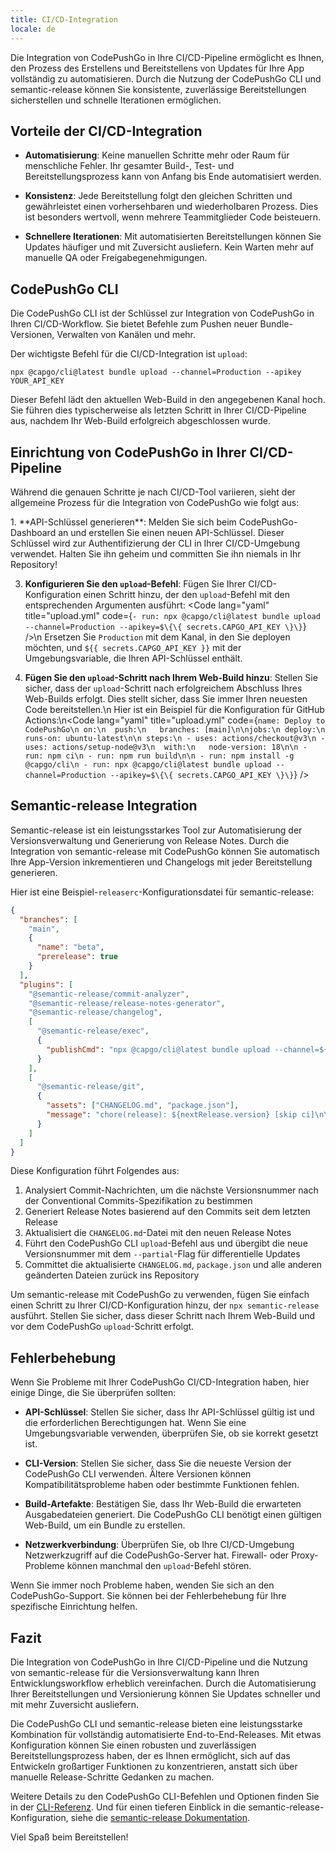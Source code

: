```yaml
---
title: CI/CD-Integration
locale: de
---
```



Die Integration von CodePushGo in Ihre CI/CD-Pipeline ermöglicht es Ihnen, den Prozess des Erstellens und Bereitstellens von Updates für Ihre App vollständig zu automatisieren. Durch die Nutzung der CodePushGo CLI und semantic-release können Sie konsistente, zuverlässige Bereitstellungen sicherstellen und schnelle Iterationen ermöglichen.

## Vorteile der CI/CD-Integration

- **Automatisierung**: Keine manuellen Schritte mehr oder Raum für menschliche Fehler. Ihr gesamter Build-, Test- und Bereitstellungsprozess kann von Anfang bis Ende automatisiert werden.

- **Konsistenz**: Jede Bereitstellung folgt den gleichen Schritten und gewährleistet einen vorhersehbaren und wiederholbaren Prozess. Dies ist besonders wertvoll, wenn mehrere Teammitglieder Code beisteuern.

- **Schnellere Iterationen**: Mit automatisierten Bereitstellungen können Sie Updates häufiger und mit Zuversicht ausliefern. Kein Warten mehr auf manuelle QA oder Freigabegenehmigungen.

## CodePushGo CLI

Die CodePushGo CLI ist der Schlüssel zur Integration von CodePushGo in Ihren CI/CD-Workflow. Sie bietet Befehle zum Pushen neuer Bundle-Versionen, Verwalten von Kanälen und mehr.

Der wichtigste Befehl für die CI/CD-Integration ist `upload`:

```shell
npx @capgo/cli@latest bundle upload --channel=Production --apikey YOUR_API_KEY
```

Dieser Befehl lädt den aktuellen Web-Build in den angegebenen Kanal hoch. Sie führen dies typischerweise als letzten Schritt in Ihrer CI/CD-Pipeline aus, nachdem Ihr Web-Build erfolgreich abgeschlossen wurde.

## Einrichtung von CodePushGo in Ihrer CI/CD-Pipeline

Während die genauen Schritte je nach CI/CD-Tool variieren, sieht der allgemeine Prozess für die Integration von CodePushGo wie folgt aus:

<Steps>
1. **API-Schlüssel generieren**: Melden Sie sich beim CodePushGo-Dashboard an und erstellen Sie einen neuen API-Schlüssel. Dieser Schlüssel wird zur Authentifizierung der CLI in Ihrer CI/CD-Umgebung verwendet. Halten Sie ihn geheim und committen Sie ihn niemals in Ihr Repository!

3. **Konfigurieren Sie den `upload`-Befehl**: Fügen Sie Ihrer CI/CD-Konfiguration einen Schritt hinzu, der den `upload`-Befehl mit den entsprechenden Argumenten ausführt: <Code lang="yaml" title="upload.yml" code={`- run: npx @capgo/cli@latest bundle upload --channel=Production --apikey=$\{\{ secrets.CAPGO_API_KEY \}\}`} />\n Ersetzen Sie `Production` mit dem Kanal, in den Sie deployen möchten, und `${{ secrets.CAPGO_API_KEY }}` mit der Umgebungsvariable, die Ihren API-Schlüssel enthält.

4. **Fügen Sie den `upload`-Schritt nach Ihrem Web-Build hinzu**: Stellen Sie sicher, dass der `upload`-Schritt nach erfolgreichem Abschluss Ihres Web-Builds erfolgt. Dies stellt sicher, dass Sie immer Ihren neuesten Code bereitstellen.\n  Hier ist ein Beispiel für die Konfiguration für GitHub Actions:\n<Code lang="yaml" title="upload.yml" code={`name: Deploy to CodePushGo\n on:\n  push:\n   branches: [main]\n\njobs:\n deploy:\n runs-on: ubuntu-latest\n\n steps:\n - uses: actions/checkout@v3\n - uses: actions/setup-node@v3\n  with:\n   node-version: 18\n\n - run: npm ci\n - run: npm run build\n\n - run: npm install -g @capgo/cli\n - run: npx @capgo/cli@latest bundle upload --channel=Production --apikey=$\{\{ secrets.CAPGO_API_KEY \}\}`} />

</Steps>

## Semantic-release Integration

Semantic-release ist ein leistungsstarkes Tool zur Automatisierung der Versionsverwaltung und Generierung von Release Notes. Durch die Integration von semantic-release mit CodePushGo können Sie automatisch Ihre App-Version inkrementieren und Changelogs mit jeder Bereitstellung generieren.

Hier ist eine Beispiel-`releaserc`-Konfigurationsdatei für semantic-release:

```json
{
  "branches": [
    "main",
    {
      "name": "beta",
      "prerelease": true
    }
  ],
  "plugins": [
    "@semantic-release/commit-analyzer",
    "@semantic-release/release-notes-generator",
    "@semantic-release/changelog",
    [
      "@semantic-release/exec",
      {
        "publishCmd": "npx @capgo/cli@latest bundle upload --channel=${nextRelease.channel} --apikey YOUR_API_KEY --partial"
      }
    ],
    [
      "@semantic-release/git",
      {
        "assets": ["CHANGELOG.md", "package.json"],
        "message": "chore(release): ${nextRelease.version} [skip ci]\n\n${nextRelease.notes}"
      }
    ]
  ]
}
```

Diese Konfiguration führt Folgendes aus:

1. Analysiert Commit-Nachrichten, um die nächste Versionsnummer nach der Conventional Commits-Spezifikation zu bestimmen
2. Generiert Release Notes basierend auf den Commits seit dem letzten Release
3. Aktualisiert die `CHANGELOG.md`-Datei mit den neuen Release Notes
4. Führt den CodePushGo CLI `upload`-Befehl aus und übergibt die neue Versionsnummer mit dem `--partial`-Flag für differentielle Updates
5. Committet die aktualisierte `CHANGELOG.md`, `package.json` und alle anderen geänderten Dateien zurück ins Repository

Um semantic-release mit CodePushGo zu verwenden, fügen Sie einfach einen Schritt zu Ihrer CI/CD-Konfiguration hinzu, der `npx semantic-release` ausführt. Stellen Sie sicher, dass dieser Schritt nach Ihrem Web-Build und vor dem CodePushGo `upload`-Schritt erfolgt.

## Fehlerbehebung

Wenn Sie Probleme mit Ihrer CodePushGo CI/CD-Integration haben, hier einige Dinge, die Sie überprüfen sollten:

- **API-Schlüssel**: Stellen Sie sicher, dass Ihr API-Schlüssel gültig ist und die erforderlichen Berechtigungen hat. Wenn Sie eine Umgebungsvariable verwenden, überprüfen Sie, ob sie korrekt gesetzt ist.

- **CLI-Version**: Stellen Sie sicher, dass Sie die neueste Version der CodePushGo CLI verwenden. Ältere Versionen können Kompatibilitätsprobleme haben oder bestimmte Funktionen fehlen.

- **Build-Artefakte**: Bestätigen Sie, dass Ihr Web-Build die erwarteten Ausgabedateien generiert. Die CodePushGo CLI benötigt einen gültigen Web-Build, um ein Bundle zu erstellen.

- **Netzwerkverbindung**: Überprüfen Sie, ob Ihre CI/CD-Umgebung Netzwerkzugriff auf die CodePushGo-Server hat. Firewall- oder Proxy-Probleme können manchmal den `upload`-Befehl stören.

Wenn Sie immer noch Probleme haben, wenden Sie sich an den CodePushGo-Support. Sie können bei der Fehlerbehebung für Ihre spezifische Einrichtung helfen.

## Fazit

Die Integration von CodePushGo in Ihre CI/CD-Pipeline und die Nutzung von semantic-release für die Versionsverwaltung kann Ihren Entwicklungsworkflow erheblich vereinfachen. Durch die Automatisierung Ihrer Bereitstellungen und Versionierung können Sie Updates schneller und mit mehr Zuversicht ausliefern.

Die CodePushGo CLI und semantic-release bieten eine leistungsstarke Kombination für vollständig automatisierte End-to-End-Releases. Mit etwas Konfiguration können Sie einen robusten und zuverlässigen Bereitstellungsprozess haben, der es Ihnen ermöglicht, sich auf das Entwickeln großartiger Funktionen zu konzentrieren, anstatt sich über manuelle Release-Schritte Gedanken zu machen.

Weitere Details zu den CodePushGo CLI-Befehlen und Optionen finden Sie in der [CLI-Referenz](/docs/cli/overview). Und für einen tieferen Einblick in die semantic-release-Konfiguration, siehe die [semantic-release Dokumentation](https://github.com/semantic-release/semantic-release).

Viel Spaß beim Bereitstellen!
